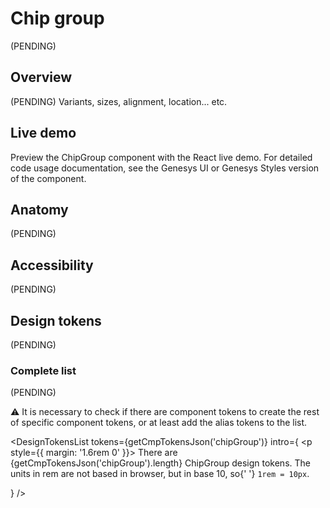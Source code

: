 


<Meta of={Stories} />

# Chip group

(PENDING)

## Overview

(PENDING) Variants, sizes, alignment, location... etc.

## Live demo

Preview the ChipGroup component with the React live demo. For detailed code usage
documentation, see the Genesys UI or Genesys Styles version of the component.

<Canvas of={Stories.Example} />
<Controls of={Stories.Example} />

<section className="mrow">
  <div className="mcol-12 mcol-sm-6">
    <CardReact url="https://devoinc.github.io/genesys-ui/?path=/docs/components-core-button-buttongroup--docs" />
  </div>
  <div className="mcol-12 mcol-sm-6">
    <CardHtml url="https://gitlab.devotools.com/engineering/quvis/genesys-styles" />
  </div>
</section>

## Anatomy

(PENDING)

## Accessibility

(PENDING)

## Design tokens

(PENDING)

### Complete list

(PENDING)

⚠️ It is necessary to check if there are component tokens to create the rest of specific component tokens, or at least add the alias tokens to the list.

<DesignTokensList
  tokens={getCmpTokensJson('chipGroup')}
  intro={
    <p style={{ margin: '1.6rem 0' }}>
      There are {getCmpTokensJson('chipGroup').length} ChipGroup design tokens.
      The units in rem are not based in browser, but in base 10, so{' '}
      <code>1rem = 10px</code>.
    </p>
  }
/>
